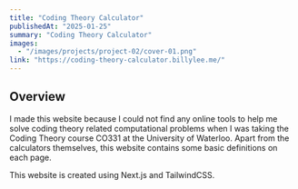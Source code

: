 ```yaml
---
title: "Coding Theory Calculator"
publishedAt: "2025-01-25"
summary: "Coding Theory Calculator"
images:
  - "/images/projects/project-02/cover-01.png"
link: "https://coding-theory-calculator.billylee.me/"
---
```


## Overview

I made this website because I could not find any online tools to help me solve coding theory related computational problems when I was taking the Coding Theory course CO331 at the University of Waterloo. Apart from the calculators themselves, this website contains some basic definitions on each page.

This website is created using Next.js and TailwindCSS.

